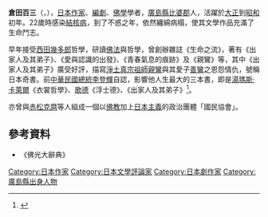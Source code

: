 '''倉田百三'''（{{lang-ja|倉田 百三}}，{{bd|1891年|2月23日|1943年|2月12日|}}），[[日本|日本]][[作家|作家]]、[[編劇|編劇]]、[[佛學|佛學]]學者，[[廣島縣|廣島縣]][[比婆郡|比婆郡]]人，活躍於[[大正|大正]]到[[昭和|昭和]]初年。22歲時感染[[結核病|結核病]]，到了不惑之年，依然纏綿病榻，使其文學作品充滿了生命鬥志。

早年接受[[西田幾多郎|西田幾多郎]]哲學，研讀[[佛法|佛法]]與哲學，曾創辦雜誌《生命之流》，著有《出家人及其弟子》、《愛與認識的出發》、《青春氣息的痕跡》及《親鸞》等，其中《出家人及其弟子》廣受好評，描寫[[淨土真宗|淨土真宗]][[祖師|祖師]][[親鸞|親鸞]]與其愛子[[善鸞|善鸞]]之恩怨情仇，號稱日本奇書。前[[中華民國總統|中華民國總統]][[李登輝|李登輝]]自認，影響他人生最大的三本書，即是[[湯瑪斯·卡萊爾|湯瑪斯·卡萊爾]]《衣裳哲學》、[[歌德|歌德]]《浮士德》、《出家人及其弟子》<ref>{{Cite web |url=https://www.cmmedia.com.tw/home/articles/22695 |title=閱讀李登輝》影響李前總統最重要的三本書之《衣裳哲學》 |accessdate=2020-08-10 |archive-date=2020-11-11 |archive-url=https://web.archive.org/web/20201111151311/https://www.cmmedia.com.tw/home/articles/22695 |dead-url=no }}</ref>。

亦曾與[[赤松克麿|赤松克麿]]等人組成一個以[[佛教|佛教]]加上[[日本主義|日本主義]]的政治團體「國民協會」。

==參考資料==
{{refs}}
*《佛光大辭典》

{{normdaten}}
{{DEFAULTSORT:kurata hyakuzou}}
[[Category:日本作家|Category:日本作家]]
[[Category:日本文學評論家|Category:日本文學評論家]]
[[Category:日本劇作家|Category:日本劇作家]]
[[Category:廣島縣出身人物|Category:廣島縣出身人物]]